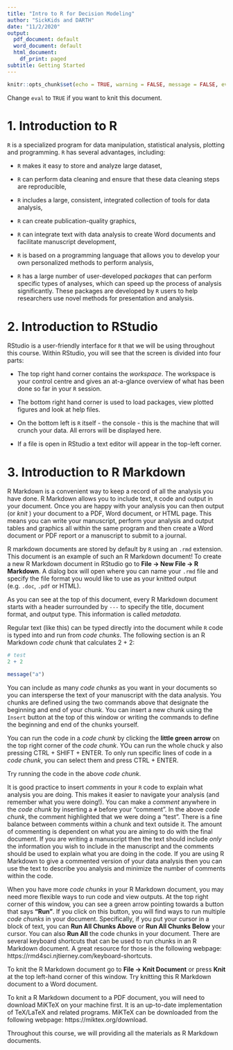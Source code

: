 ---
title: "Intro to R for Decision Modeling"
author: "SickKids and DARTH"
date: "11/2/2020"
output:
  pdf_document: default
  word_document: default
  html_document:
    df_print: paged
subtitle: Getting Started
---

```{r setup, include=FALSE}
knitr::opts_chunk$set(echo = TRUE, warning = FALSE, message = FALSE, eval = FALSE)
```

Change `eval` to `TRUE` if you want to knit this document.

# 1. Introduction to R

`R` is a specialized program for data manipulation, statistical analysis, plotting and programming. `R` has several advantages, including:

- `R` makes it easy to store and analyze large dataset,

- `R` can perform data cleaning and ensure that these data cleaning steps are reproducible,

- `R` includes a large, consistent, integrated collection of tools for data analysis,

- `R` can create publication-quality graphics,

- `R` can integrate text with data analysis to create Word documents and facilitate manuscript development,

- `R` is based on a programming language that allows you to develop your own personalized methods to perform analysis,

- `R` has a large number of user-developed *packages* that can perform specific types of analyses, which can speed up the process of analysis significantly. These packages are developed by `R` users to help researchers use novel methods for presentation and analysis. 

# 2. Introduction to RStudio

RStudio is a user-friendly interface for `R` that we will be using throughout this course. Within RStudio, you will see that the screen is divided into four parts:

- The top right hand corner contains the *workspace*. The workspace is your control centre and gives an at-a-glance overview of what has been done so far in your `R` session.

- The bottom right hand corner is used to load packages, view plotted figures and look at help files.

- On the bottom left is `R` itself - the console - this is the machine that will crunch your data. All errors will be displayed here.

- If a file is open in RStudio a text editor will appear in the top-left corner.

# 3. Introduction to R Markdown

R Markdown is a convenient way to keep a record of all the analysis you have done. R Markdown allows you to include text, `R` code and output in your document. Once you are happy with your analysis you can then output (or *knit* ) your document to a PDF, Word document, or HTML page. This means you can write your manuscript, perform your analysis and output tables and graphics all within the same program and then create a Word document or PDF report or a manuscript to submit to a journal.

R markdown documents are stored by default by `R` using an `.rmd` extension. This document is an example of such an R Markdown document! To create a new R Markdown document in RStudio go to **File -> New File -> R Markdown**. A dialog box will open where you can name your `.rmd` file and specify the file format you would like to use as your knitted output (e.g. `.doc`, `.pdf` or HTML).

As you can see at the top of this document, every R Markdown document starts with a header surrounded by `---` to specify the title, document format, and output type. This information is called *metadata*.

Regular text (like this) can be typed directly into the document while `R` code is typed into and run from *code chunks*. The following section is an R Markdown *code chunk* that calculates 2 + 2:

```{r}
# test
2 + 2

message("a")
```

You can include as many *code chunks* as you want in your documents so you can intersperse the text of your manuscript with the data analysis. You chunks are defined using the two commands above that designate the beginning and end of your chunk. You can insert a new chunk using the `Insert` button at the top of this window or writing the commands to define the beginning and end of the chunks yourself. 

You can run the code in a *code chunk* by clicking the **little green arrow** on the top right corner of the *code chunk*. YOu can run the whole chuck y also pressing CTRL + SHIFT + ENTER. To only run specific lines of code in a *code chunk*, you can select them and press CTRL + ENTER. 

Try running the code in the above *code chunk*.

It is good practice to insert *comments* in your `R` code to explain what analysis you are doing. This makes it easier to navigate your analysis (and remember what you were doing!). You can make a *comment* anywhere in the *code chunk* by inserting a `#` before your "comment". In the above *code chunk*, the comment highlighted that we were doing a "test". There is a fine balance between comments within a chunk and text outside it. The amount of commenting is dependent on what you are aiming to do with the final document. If you are writing a manuscript then the text should include *only* the information you wish to include in the manuscript and the comments should be used to explain what you are doing in the code. If you are using R Markdown to give a commented version of your data analysis then you can use the text to describe you analysis and minimize the number of comments within the code.

When you have more *code chunks* in your R Markdown document, you may need more flexible ways to run code and view outputs. At the top right corner of this window, you can see a green arrow pointing towards a button that says **"Run"**. If you click on this button, you will find ways to run multiple *code chunks* in your document. Specifically, if you put your cursor in a block of text, you can **Run All Chunks Above** or **Run All Chunks Below** your cursor. You can also **Run All** the code chunks in your document. There are several keyboard shortcuts that can be used to run chunks in an R Markdown document. A great resource for those is the following webpage: https://rmd4sci.njtierney.com/keyboard-shortcuts.

To knit the R Markdown document go to **File -> Knit Document** or press **Knit** at the top left-hand corner of this window. Try knitting this R Markdown document to a Word document.

To knit a R Markdown document to a PDF document, you will need to download MiKTeX on your machine first. It is an up-to-date implementation of TeX/LaTeX and related programs. MiKTeX can be downloaded from the following webpage: https://miktex.org/download.

Throughout this course, we will providing all the materials as R Markdown documents.
